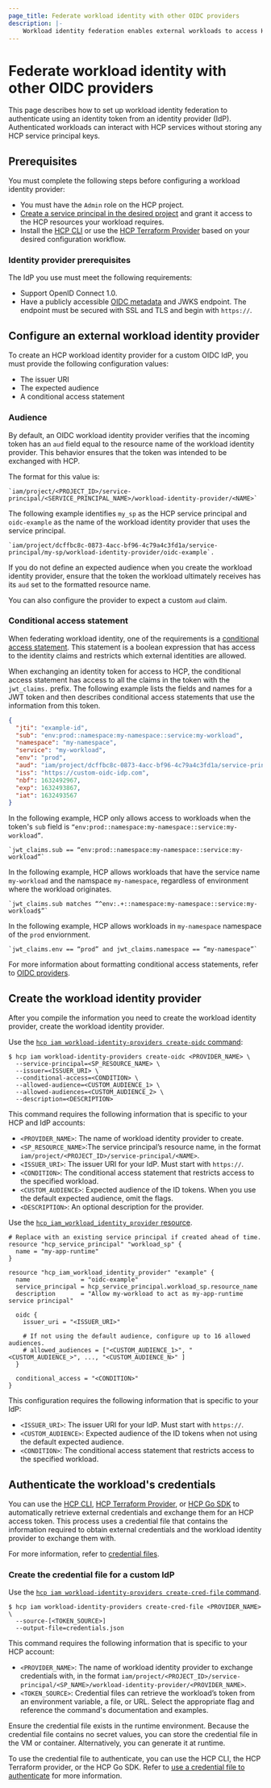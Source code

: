 ```yaml
---
page_title: Federate workload identity with other OIDC providers
description: |-
    Workload identity federation enables external workloads to access HCP services through an external identity provider. Learn how to configure an OIDC provider and the HCP platform so that external workloads can authenticate with the HCP identity service.
---
```


# Federate workload identity with other OIDC providers

This page describes how to set up workload identity federation to authenticate using an identity token from an identity provider (IdP). Authenticated workloads can interact with HCP services without storing any HCP service principal keys.

## Prerequisites

You must complete the following steps before configuring a workload identity provider:

- You must have the `Admin` role on the HCP project.
- [Create a service principal in the desired project](/hcp/docs/hcp/iam/service-principal#project-level-service-principals) and grant it access to the HCP resources your workload requires.
- Install the [HCP CLI](/hcp/docs/cli/install) or use the [HCP Terraform Provider](https://registry.terraform.io/providers/hashicorp/hcp/latest/docs) based on your desired configuration workflow.

### Identity provider prerequisites

The IdP you use must meet the following requirements:

- Support OpenID Connect 1.0.
- Have a publicly accessible [OIDC metadata](https://openid.net/specs/openid-connect-discovery-1_0.html#ProviderMetadata) and JWKS endpoint. The endpoint must be secured with SSL and TLS and begin with `https://`.

## Configure an external workload identity provider

To create an HCP workload identity provider for a custom OIDC IdP, you must provide the following configuration values:

- The issuer URI
- The expected audience
- A conditional access statement

### Audience

By default, an OIDC workload identity provider verifies that the incoming token has an `aud` field equal to the resource name of the workload identity provider. This behavior ensures that the token was intended to be exchanged with HCP. 

The format for this value is:

```text
`iam/project/<PROJECT_ID>/service-principal/<SERVICE_PRINCIPAL_NAME>/workload-identity-provider/<NAME>`
```

The following example identifies `my_sp` as the HCP service principal and `oidc-example` as the name of the workload identity provider that uses the service principal.

```text
`iam/project/dcffbc8c-0873-4acc-bf96-4c79a4c3fd1a/service-principal/my-sp/workload-identity-provider/oidc-example`. 
```

If you do not define an expected audience when you create the workload identity provider, ensure that the token the workload ultimately receives has its `aud` set to the formatted resource name.

You can also configure the provider to expect a custom `aud` claim.

### Conditional access statement

When federating workload identity, one of the requirements is a [conditional access statement](/hcp/docs/hcp/iam/service-principal/workload-identity-federation/conditional-access-statement). This statement is a boolean expression that has access to the identity claims and restricts which external identities are allowed.

When exchanging an identity token for access to HCP, the conditional access statement has access to all the claims in the token with the `jwt_claims.` prefix. The following example lists the fields and names for a JWT token and then describes conditional access statements that use the information from this token.

```json
{
  "jti": "example-id",
  "sub": "env:prod::namespace:my-namespace::service:my-workload",
  "namespace": "my-namespace",
  "service": "my-workload",
  "env": "prod",
  "aud": "iam/project/dcffbc8c-0873-4acc-bf96-4c79a4c3fd1a/service-principal/my-sp/workload-identity-provider/oidc-example",
  "iss": "https://custom-oidc-idp.com",
  "nbf": 1632492967,
  "exp": 1632493867,
  "iat": 1632493567
}
```

In the following example, HCP only allows access to workloads when the token's `sub` field is `“env:prod::namespace:my-namespace::service:my-workload”`.

```text
`jwt_claims.sub == “env:prod::namespace:my-namespace::service:my-workload”`
```

In the following example, HCP allows workloads that have the service name `my-workload` and the namspace `my-namespace`, regardless of environment where the workload originates.

```text
`jwt_claims.sub matches “^env:.+::namespace:my-namespace::service:my-workload$”`
```

In the following example, HCP allows workloads in `my-namespace` namespace of the `prod` enviornment.

```text
`jwt_claims.env == “prod” and jwt_claims.namespace == “my-namespace”`
```

For more information about formatting conditional access statements, refer to [OIDC providers](/hcp/docs/hcp/iam/service-principal/workload-identity-federation/conditional-access-statement#oidc-providers).

## Create the workload identity provider

After you compile the information you need to create the workload identity provider, create the workload identity provider.

<Tabs>
<Tab heading="HCP CLI" group="cli">

Use the [`hcp iam workload-identity-providers create-oidc` command](/hcp/docs/cli/commands/iam/workload-identity-providers/create-oidc):

```shell-session
$ hcp iam workload-identity-providers create-oidc <PROVIDER_NAME> \
  --service-principal=<SP_RESOURCE_NAME> \
  --issuer=<ISSUER_URI> \
  --conditional-access=<CONDITION> \
  --allowed-audience=<CUSTOM_AUDIENCE_1> \
  --allowed-audiences=<CUSTOM_AUDIENCE_2> \
  --description=<DESCRIPTION>
```

This command requires the following information that is specific to your HCP and IdP accounts:

- `<PROVIDER_NAME>`: The name of workload identity provider to create.
- `<SP_RESOURCE_NAME>`:The service principal’s resource name, in the format `iam/project/<PROJECT_ID>/service-principal/<NAME>`.
- `<ISSUER_URI>`: The issuer URI for your IdP. Must start with `https://`.
- `<CONDITION>`: The conditional access statement that restricts access to the specified workload.
- `<CUSTOM_AUDIENCE>`: Expected audience of the ID tokens. When you use the default expected audience, omit the flags.
- `<DESCRIPTION>`: An optional description for the provider.

</Tab>

<Tab heading="Terraform" group="tf">

Use the [`hcp_iam_workload_identity_provider` resource](https://registry.terraform.io/providers/hashicorp/hcp/latest/docs/resources/iam_workload_identity_provider).

```hcl
# Replace with an existing service principal if created ahead of time.
resource "hcp_service_principal" "workload_sp" {
  name = "my-app-runtime"
}

resource "hcp_iam_workload_identity_provider" "example" {
  name              = "oidc-example"
  service_principal = hcp_service_principal.workload_sp.resource_name
  description       = "Allow my-workload to act as my-app-runtime service principal"

  oidc {
    issuer_uri = "<ISSUER_URI>"
    
    # If not using the default audience, configure up to 16 allowed audiences.
    # allowed_audiences = ["<CUSTOM_AUDIENCE_1>", "<CUSTOM_AUDIENCE_>", ..., "<CUSTOM_AUDIENCE_N>" ]
  }

  conditional_access = "<CONDITION>"
}
```

This configuration requires the following information that is specific to your IdP:

- `<ISSUER_URI>`: The issuer URI for your IdP. Must start with `https://`.
- `<CUSTOM_AUDIENCE>`: Expected audience of the ID tokens when not using the default expected audience.
- `<CONDITION>`: The conditional access statement that restricts access to the specified workload.

</Tab>
</Tabs>

## Authenticate the workload's credentials

You can use the [HCP CLI](/hcp/docs/cli/install), [HCP Terraform Provider](https://registry.terraform.io/providers/hashicorp/hcp/latest/docs), or [HCP Go SDK](https://github.com/hashicorp/hcp-sdk-go/tree/main) to automatically retrieve external credentials and exchange them for an HCP access token. This process uses a credential file that contains the information required to obtain external credentials and the workload identity provider to exchange them with.

For more information, refer to [credential files](/hcp/docs/hcp/iam/service-principal/workload-identity-federation#credential-files).

### Create the credential file for a custom IdP

Use the [`hcp iam workload-identity-providers create-cred-file` command](https://developer.hashicorp.com/hcp/docs/cli/commands/iam/workload-identity-providers/create-cred-file).

```shell-session
$ hcp iam workload-identity-providers create-cred-file <PROVIDER_NAME> \
  --source-[<TOKEN_SOURCE>]
  --output-file=credentials.json 
```

This command requires the following information that is specific to your HCP account:

- `<PROVIDER_NAME>`: The name of workload identity provider to exchange credentials with, in the format `iam/project/<PROJECT_ID>/service-principal/<SP_NAME>/workload-identity-provider/<PROVIDER_NAME>`.
- `<TOKEN_SOURCE>`: Credential files can retrieve the workload’s token from an environment variable, a file, or URL. Select the appropriate flag and reference the command's documentation and examples.

Ensure the credential file exists in the runtime environment. Because the credential file contains no secret values, you can store the credential file in the VM or container. Alternatively, you can generate it at runtime.

To use the credential file to authenticate, you can use the HCP CLI, the HCP Terraform provider, or the HCP Go SDK. Refer to [use a credential file to authenticate](/hcp/docs/hcp/iam/service-principal/workload-identity-federation#use-a-credential-file-to-authenticate) for more information.